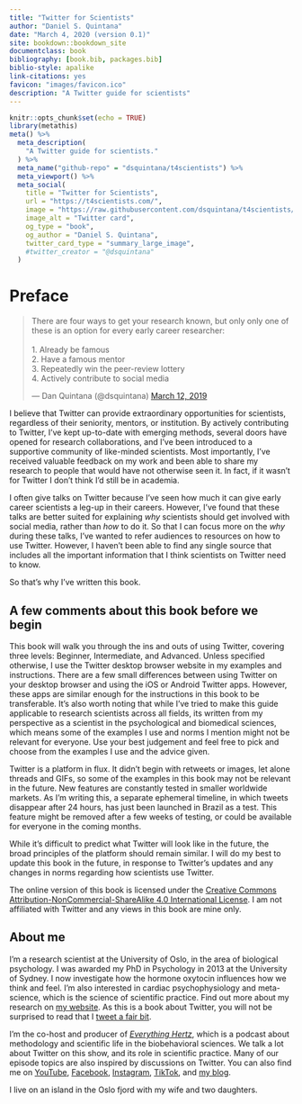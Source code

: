 ```yaml
--- 
title: "Twitter for Scientists"
author: "Daniel S. Quintana"
date: "March 4, 2020 (version 0.1)"
site: bookdown::bookdown_site
documentclass: book
bibliography: [book.bib, packages.bib]
biblio-style: apalike
link-citations: yes
favicon: "images/favicon.ico"
description: "A Twitter guide for scientists"
---
```


```r
knitr::opts_chunk$set(echo = TRUE)
library(metathis)
meta() %>%
  meta_description(
    "A Twitter guide for scientists."
  ) %>% 
  meta_name("github-repo" = "dsquintana/t4scientists") %>% 
  meta_viewport() %>% 
  meta_social(
    title = "Twitter for Scientists",
    url = "https://t4scientists.com/",
    image = "https://raw.githubusercontent.com/dsquintana/t4scientists/master/images/t_card.png",
    image_alt = "Twitter card",
    og_type = "book",
    og_author = "Daniel S. Quintana",
    twitter_card_type = "summary_large_image",
    #twitter_creator = "@dsquintana"
  )
```

# Preface {-#preface}

<blockquote class="twitter-tweet"><p lang="en" dir="ltr">There are four ways to get your research known, but only only one of these is an option for every early career researcher: <br><br>1. Already be famous <br>2. Have a famous mentor <br>3. Repeatedly win the peer-review lottery<br>4. Actively contribute to social media</p>&mdash; Dan Quintana (@dsquintana) <a href="https://twitter.com/dsquintana/status/1105416818791993344?ref_src=twsrc%5Etfw">March 12, 2019</a></blockquote> <script async src="https://platform.twitter.com/widgets.js" charset="utf-8"></script>

I believe that Twitter can provide extraordinary opportunities for scientists, regardless of their seniority, mentors, or institution. By actively contributing to Twitter, I've kept up-to-date with emerging methods, several doors have opened for research collaborations, and I've been introduced to a supportive community of like-minded scientists. Most importantly, I've received valuable feedback on my work and been able to share my research to people that would have not otherwise seen it. In fact, if it wasn't for Twitter I don't think I'd still be in academia. 

I often give talks on Twitter because I've seen how much it can give early career scientists a leg-up in their careers. However, I've found that these talks are better suited for explaining *why* scientists should get involved with social media, rather than *how* to do it. So that I can focus more on the *why* during these talks, I've wanted to refer audiences to resources on how to use Twitter. However, I haven't been able to find any single source that includes all the important information that I think scientists on Twitter need to know.

So that's why I've written this book. 

## A few comments about this book before we begin {-#a-few-comments-about-this-book-before-we-begin}

This book will walk you through the ins and outs of using Twitter, covering three levels: Beginner, Intermediate, and Advanced. Unless specified otherwise, I use the Twitter desktop browser website in my examples and instructions. There are a few small differences between using Twitter on your desktop browser and using the iOS or Android Twitter apps. However, these apps are similar enough for the instructions in this book to be transferable. It's also worth noting that while I've tried to make this guide applicable to research scientists across all fields, its written from my perspective as a scientist in the psychological and biomedical sciences, which means some of the examples I use and norms I mention might not be relevant for everyone. Use your best judgement and feel free to pick and choose from the examples I use and the advice given.

Twitter is a platform in flux. It didn't begin with retweets or images, let alone threads and GIFs, so some of the examples in this book may not be relevant in the future. New features are constantly tested in smaller worldwide markets. As I'm writing this, a separate ephemeral timeline, in which tweets disappear after 24 hours, has just been launched in Brazil as a test. This feature might be removed after a few weeks of testing, or could be available for everyone in the coming months. 

While it's difficult to predict what Twitter will look like in the future, the broad principles of the platform should remain similar. I will do my best to update this book in the future, in response to Twitter's updates and any changes in norms regarding how scientists use Twitter. 

The online version of this book is licensed under the [Creative Commons Attribution-NonCommercial-ShareAlike 4.0 International License](https://creativecommons.org/licenses/by-nc-sa/4.0/). I am not affiliated with Twitter and any views in this book are mine only.

## About me {-#about-me}

I'm a research scientist at the University of Oslo, in the area of biological psychology. I was awarded my PhD in Psychology in 2013 at the University of Sydney. I now investigate how the hormone oxytocin influences how we think and feel. I'm also interested in cardiac psychophysiology and meta-science, which is the science of scientific practice. Find out more about my research on [my website](https://www.dsquintana.com/). As this is a book about Twitter, you will not be surprised to read that I [tweet a fair bit](https://twitter.com/dsquintana).

I'm the co-host and producer of [*Everything Hertz*](https://everythinghertz.com/), which is a podcast about methodology and scientific life in the biobehavioral sciences. We talk a lot about Twitter on this show, and its role in scientific practice. Many of our episode topics are also inspired by discussions on Twitter. You can also find me on [YouTube](https://www.youtube.com/user/dsquintana85), [Facebook](https://www.facebook.com/dsquintana.research), [Instagram](https://www.instagram.com/dsquintana), [TikTok](https://www.tiktok.com/@dsquintana), and [my blog](https://www.dsquintana.blog/).

I live on an island in the Oslo fjord with my wife and two daughters. 